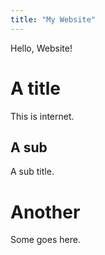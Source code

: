 ```yaml
---
title: "My Website"
---
```


Hello, Website!

# A title

This is internet.

## A sub

A sub title.

# Another

Some goes here.
